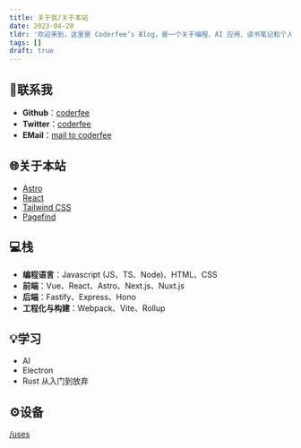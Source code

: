 ```yaml
---
title: 关于我/关于本站
date: 2023-04-20
tldr: '欢迎来到，这里是 Coderfee’s Blog，是一个关于编程、AI 应用、读书笔记和个人随笔的博客。一起探索编程之美、AI 之智、读书之乐和写作之趣吧！'
tags: []
draft: true
---
```


## 📮联系我

- **Github**：[coderfee](https://github.com/coderfe)
- **Twitter**：[coderfee](https://twitter.com/coderfee)
- **EMail**：[mail to coderfee](mailto:coderfee@outlook.com)

## 🌐关于本站

- [Astro](https://astro.build/)
- [React](https://reactjs.org/)
- [Tailwind CSS](https://tailwindcss.com/)
- [Pagefind](https://pagefind.app/)

## 💻栈

- **编程语言**：Javascript (JS、TS、Node)、HTML、CSS
- **前端**：Vue、React、Astro、Next.js、Nuxt.js
- **后端**：Fastify、Express、Hono
- **工程化与构建**：Webpack、Vite、Rollup

## 💡学习

- AI
- Electron
- Rust 从入门到放弃

## ⚙️设备

[/uses](/blog/pages/uses)
